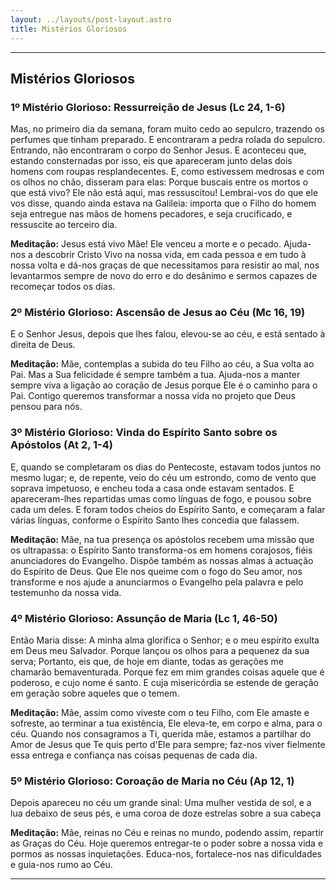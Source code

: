```yaml
---
layout: ../layouts/post-layout.astro
title: Mistérios Gloriosos
---
```



<Start />

---

## Mistérios Gloriosos

### 1º Mistério Glorioso: Ressurreição de Jesus (Lc 24, 1-6)

Mas, no primeiro dia da semana, foram muito cedo ao sepulcro, trazendo os perfumes que tinham preparado. E encontraram a pedra rolada do sepulcro. Entrando, não encontraram o corpo do Senhor Jesus. E aconteceu que, estando consternadas por isso, eis que apareceram junto delas dois homens com roupas resplandecentes. E, como estivessem medrosas e com os olhos no chão, disseram para elas: Porque buscais entre os mortos o que está vivo? Ele não está aqui, mas ressuscitou! Lembrai-vos do que ele vos disse, quando ainda estava na Galileia: importa que o Filho do homem seja entregue nas mãos de homens pecadores, e seja crucificado, e ressuscite ao terceiro dia.

**Meditação:** Jesus está vivo Mãe! Ele venceu a morte e o pecado. Ajuda-nos a descobrir Cristo Vivo na nossa vida, em cada pessoa e em tudo à nossa volta e dá-nos graças de que necessitamos para resistir ao mal, nos levantarmos sempre de novo do erro e do desânimo e sermos capazes de recomeçar todos os dias.

<RezasMisterios />

### 2º Mistério Glorioso: Ascensão de Jesus ao Céu (Mc 16, 19)

E o Senhor Jesus, depois que lhes falou, elevou-se ao céu, e está sentado à direita de Deus.

**Meditação:** Mãe, contemplas a subida do teu Filho ao céu, a Sua volta ao Pai. Mas a Sua felicidade é sempre também a tua. Ajuda-nos a manter sempre viva a ligação ao coração de Jesus porque Ele é o caminho para o Pai. Contigo queremos transformar a nossa vida no projeto que Deus pensou para nós.

<RezasMisterios />

### 3º Mistério Glorioso: Vinda do Espírito Santo sobre os Apóstolos (At 2, 1-4)

E, quando se completaram os dias do Pentecoste, estavam todos juntos no mesmo lugar; e, de repente, veio do céu um estrondo, como de vento que soprava impetuoso, e encheu toda a casa onde estavam sentados. E apareceram-lhes repartidas umas como línguas de fogo, e pousou sobre cada um deles. E foram todos cheios do Espírito Santo, e começaram a falar várias línguas, conforme o Espírito Santo lhes concedia que falassem.

**Meditação:** Mãe, na tua presença os apóstolos recebem uma missão que os ultrapassa: o Espírito Santo transforma-os em homens corajosos, fiéis anunciadores do Evangelho. Dispõe também as nossas almas à actuação do Espírito de Deus. Que Ele nos queime com o fogo do Seu amor, nos transforme e nos ajude a anunciarmos o Evangelho pela palavra e pelo testemunho da nossa vida.

<RezasMisterios />

### 4º Mistério Glorioso: Assunção de Maria (Lc 1, 46-50)

Então Maria disse: A minha alma glorifica o Senhor; e o meu espírito exulta em Deus meu Salvador. Porque lançou os olhos para a pequenez da sua serva; Portanto, eis que, de hoje em diante, todas as gerações me chamarão bemaventurada. Porque fez em mim grandes coisas aquele que é poderoso, e cujo nome é santo. E cuja misericórdia se estende de geração em geração sobre aqueles que o temem.

**Meditação:** Mãe, assim como viveste com o teu Filho, com Ele amaste e sofreste, ao terminar a tua existência, Ele eleva-te, em corpo e alma, para o céu. Quando nos consagramos a Ti, querida mãe, estamos a partilhar do Amor de Jesus que Te quis perto d'Ele para sempre; faz-nos viver fielmente essa entrega e confiança nas coisas pequenas de cada dia.

<RezasMisterios />

### 5º Mistério Glorioso: Coroação de Maria no Céu (Ap 12, 1)

Depois apareceu no céu um grande sinal: Uma mulher vestida de sol, e a lua debaixo de seus pés, e uma coroa de doze estrelas sobre a sua cabeça

**Meditação:** Mãe, reinas no Céu e reinas no mundo, podendo assim, repartir as Graças do Céu. Hoje queremos entregar-te o poder sobre a nossa vida e pormos as nossas inquietações. Educa-nos, fortalece-nos nas dificuldades e guia-nos rumo ao Céu.

<RezasMisterios />

---

<End />
